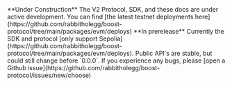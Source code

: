 <Warning>
  **Under Construction**
  The V2 Protocol, SDK, and these docs are under active development. You can find [the latest testnet deployments here](https://github.com/rabbitholegg/boost-protocol/tree/main/packages/evm/deploys)
</Warning>

<Warning>
  **In prerelease**
  Currently the SDK and protocol [only support Sepolia](https://github.com/rabbitholegg/boost-protocol/tree/main/packages/evm/deploys). Public API's are stable, but could still change before `0.0.0`. If you experience any bugs, please [open a Github issue](https://github.com/rabbitholegg/boost-protocol/issues/new/choose)
</Warning>
